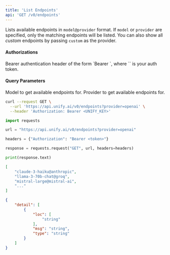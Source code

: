 ```yaml
---
title: 'List Endpoints'
api: 'GET /v0/endpoints'
---
```

Lists available endpoints in `model@provider` format.
If `model` or `provider` are specified, only the matching endpoints will be listed.
You can also show all *custom* endpoints by passing `custom` as the provider.

#### Authorizations

<ParamField header="Authorization" type="string" required="true">
  Bearer authentication header of the form `Bearer <token>`, where `<token>` is your auth token.
</ParamField>

#### Query Parameters

<ParamField query="model" type="string" >
Model to get available endpoints for.
</ParamField>

<ParamField query="provider" type="string" >
Provider to get available endpoints for.
</ParamField>

<RequestExample>

```bash cURL
curl --request GET \
  --url 'https://api.unify.ai/v0/endpoints?provider=openai' \
  --header 'Authorization: Bearer <UNIFY_KEY>'
```

```python Python
import requests

url = "https://api.unify.ai/v0/endpoints?provider=openai"

headers = {"Authorization": "Bearer <token>"}

response = requests.request("GET", url, headers=headers)

print(response.text)
```

</RequestExample>
<ResponseExample>

```json 200
[
    "claude-3-haiku@anthropic",
    "llama-3-70b-chat@groq",
    "mistral-large@mistral-ai",
    "..."
]
```

```json 422
{
    "detail": [
        {
            "loc": [
                "string"
            ],
            "msg": "string",
            "type": "string"
        }
    ]
}
```

</ResponseExample>
